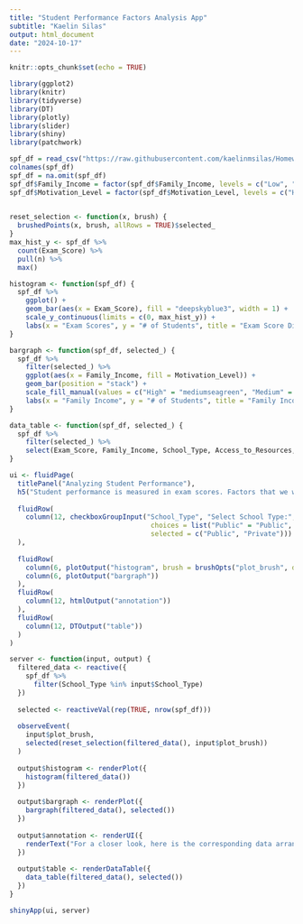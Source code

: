 ```yaml
---
title: "Student Performance Factors Analysis App"
subtitle: "Kaelin Silas"
output: html_document
date: "2024-10-17"
---
```


```r
knitr::opts_chunk$set(echo = TRUE)

library(ggplot2)
library(knitr)
library(tidyverse)
library(DT)
library(plotly)
library(slider)
library(shiny)
library(patchwork)
```

```r
spf_df = read_csv("https://raw.githubusercontent.com/kaelinmsilas/Homework2/refs/heads/main/StudentPerformanceFactors.csv")
colnames(spf_df)
spf_df = na.omit(spf_df)
spf_df$Family_Income = factor(spf_df$Family_Income, levels = c("Low", "Medium", "High"))
spf_df$Motivation_Level = factor(spf_df$Motivation_Level, levels = c("High", "Medium", "Low"))
  
```

```r
reset_selection <- function(x, brush) {
  brushedPoints(x, brush, allRows = TRUE)$selected_
}
max_hist_y <- spf_df %>%
  count(Exam_Score) %>%
  pull(n) %>%
  max()

histogram <- function(spf_df) {
  spf_df %>%
    ggplot() +
    geom_bar(aes(x = Exam_Score), fill = "deepskyblue3", width = 1) + 
    scale_y_continuous(limits = c(0, max_hist_y)) +
    labs(x = "Exam Scores", y = "# of Students", title = "Exam Score Distribution")
}

bargraph <- function(spf_df, selected_) {
  spf_df %>%
    filter(selected_) %>%
    ggplot(aes(x = Family_Income, fill = Motivation_Level)) +
    geom_bar(position = "stack") +
    scale_fill_manual(values = c("High" = "mediumseagreen", "Medium" = "gold1", "Low" = "brown3")) +
    labs(x = "Family Income", y = "# of Students", title = "Family Income and Motivation Level", fill = "Motivation Level")
}

data_table <- function(spf_df, selected_) {
  spf_df %>%
    filter(selected_) %>%
    select(Exam_Score, Family_Income, School_Type, Access_to_Resources, Parental_Involvement, Motivation_Level)
}

ui <- fluidPage(
  titlePanel("Analyzing Student Performance"),
  h5("Student performance is measured in exam scores. Factors that we will examine include school type(public or private), family income, access to resources, parental involvement, and motivational level"),
  
  fluidRow(
    column(12, checkboxGroupInput("School_Type", "Select School Type:",
                                   choices = list("Public" = "Public", "Private" = "Private"),
                                   selected = c("Public", "Private")))
  ),
  
  fluidRow(
    column(6, plotOutput("histogram", brush = brushOpts("plot_brush", direction = "x"))),
    column(6, plotOutput("bargraph"))
  ),
  fluidRow(
    column(12, htmlOutput("annotation"))
  ),
  fluidRow(
    column(12, DTOutput("table"))
  )
)

server <- function(input, output) {
  filtered_data <- reactive({
    spf_df %>%
      filter(School_Type %in% input$School_Type)
  })
  
  selected <- reactiveVal(rep(TRUE, nrow(spf_df)))
  
  observeEvent(
    input$plot_brush,
    selected(reset_selection(filtered_data(), input$plot_brush))
  )
  
  output$histogram <- renderPlot({
    histogram(filtered_data())
  })
  
  output$bargraph <- renderPlot({
    bargraph(filtered_data(), selected())
  })
  
  output$annotation <- renderUI({
    renderText("For a closer look, here is the corresponding data arranged from lowest to highest exam score: ")
  })
  
  output$table <- renderDataTable({
    data_table(filtered_data(), selected())
  })
}

shinyApp(ui, server)
```
